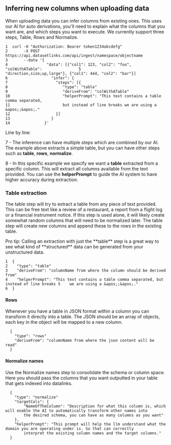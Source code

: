 ## Inferring new columns when uploading data

When uploading data you can infer columns from existing ones. This uses our AI for auto derivations, you'll need to explain what the columns that you want are, and which steps you want to execute. We currently support three steps, Table, Rows and Normalize.

```
1  curl -H "Authorization: Bearer token1234abcdefg"
2       -X POST https://api.datasetlinks.com/api/ingest/namespace/objectname
3       --data '{
4                 "data": [{"col1": 123, "col2": "foo", "colWithATable":                5                 "direction,size;up,large"}, {"col1": 444, "col2": "bar"}]
6                   "infer": {
7                     "steps": [{
8                        "type": "table"
9                        "deriveFrom": "colWithATable"
10                       "helperPrompt": "This text contains a table comma separated,  
11                       but instead of line breaks we are using a &apos;;&apos;."
12                    }]
13                  }
14               }'
```

Line by line:

7 - The inference can have multiple steps which are combined by our AI. The example above extracts a simple table, but you can have other steps such as **table**, **rows**, **normalize**.

8 - In this specific example we specify we want a **table** extracted from a specific column. This will extract all columns available from the text provided. You can use the **helperPrompt** to guide the AI system to have higher accuracy during extraction.

### Table extraction

The table step will try to extract a table from any piece of text provided. This can be free text like a review of a restaurant, a report from a flight log or a financial instrument notice. If this step is used alone, it will likely create somewhat random columns that will need to be normalized later. The table step will create new columns and append these to the rows in the existing table.

<Tip>
  Pro tip: Calling an extraction with just the **table** step is a great way to see what kind of **structured** data can be generated from your unstructured data.
</Tip>

```
1  {
2    "type": "table"
3    "deriveFrom": "columnName from where the column should be derived from"
4    "helperPrompt": "This text contains a table comma separated, but instead of line breaks 5    we are using a &apos;;&apos;."
6  }
```

#### Rows

Whenever you have a table in JSON format within a column you can transform it directly into a table. The JSON should be an array of objects, each key in the object will be mapped to a new column.

```
  {
    "type": "rows"
    "deriveFrom": "columnName from where the json content will be read"
  }
```

#### Normalize names

Use the Normalize names step to consolidate the schema or column space. Here you should pass the columns that you want outputted in your table that gets indexed into datalinks.

```
  {
    "type": "normalize"
    "targetCols": {
        "NameOfTheColumn": "Description for what this column is, which will enable the AI to automatically transform other names into
        the desired schema, you can have as many columns as you want"
    },
    "helperPrompt": "This prompt will help the llm understand what the domain you are operating under is. So that can correctly
        interpret the existing column names and the target columns."
  }
```